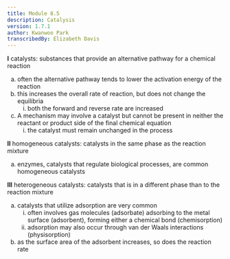 ```yaml
---
title: Module 8.5
description: Catalysis
version: 1.7.1
author: Kwanwoo Park
transcribedBy: Elizabeth Davis
---
```


**I** catalysts: substances that provide an alternative pathway for a chemical reaction

<ol type="a">
  <li>
    often the alternative pathway tends to lower the activation energy of the
    reaction
  </li>
  <li>
    this increases the overall rate of reaction, but does not change the
    equilibria
    <ol type="i">
      <li>both the forward and reverse rate are increased</li>
    </ol>
  </li>
  <li>
    A mechanism may involve a catalyst but cannot be present in neither the
    reactant or product side of the final chemical equation
    <ol type="i">
      <li>the catalyst must remain unchanged in the process</li>
    </ol>
  </li>
</ol>

**II** homogeneous catalysts: catalysts in the same phase as the reaction mixture

<ol type="a">
  <li>
    enzymes, catalysts that regulate biological processes, are common
    homogeneous catalysts
  </li>
</ol>

**III** heterogeneous catalysts: catalysts that is in a different phase than to the reaction mixture

<ol type="a">
  <li>
    catalysts that utilize adsorption are very common
    <ol type="i">
      <li>
        often involves gas molecules (adsorbate) adsorbing to the metal surface
        (adsorbent), forming either a chemical bond (chemisorption)
      </li>
      <li>
        adsorption may also occur through van der Waals interactions
        (physisorption)
      </li>
    </ol>
  </li>
  <li>
    as the surface area of the adsorbent increases, so does the reaction rate
  </li>
</ol>
